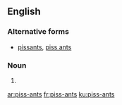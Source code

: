 ==English==

===Alternative forms===
* [[pissants]], [[piss ants]]

===Noun===
{{head|en|plural}}

#{{plural of|piss-ant|lang=en}}

[[ar:piss-ants]]
[[fr:piss-ants]]
[[ku:piss-ants]]